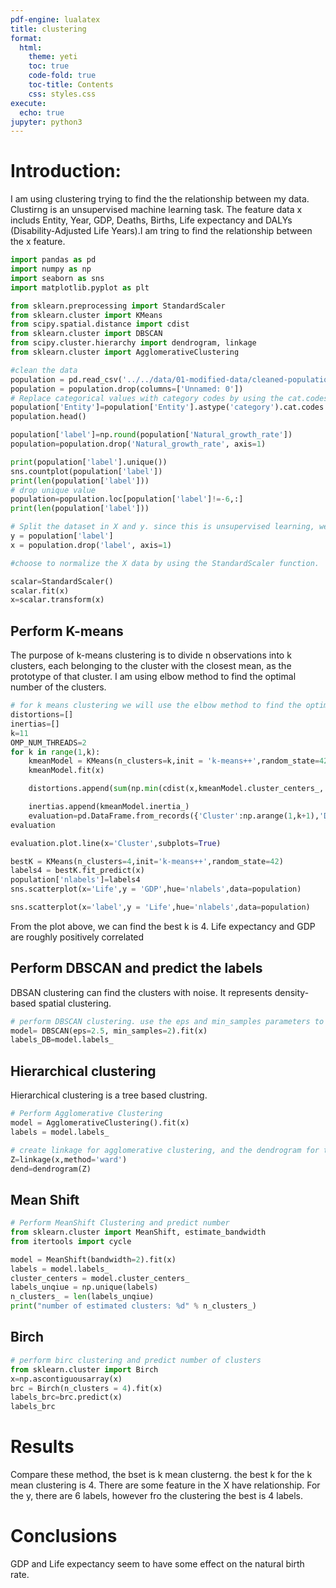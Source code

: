 ```yaml
---
pdf-engine: lualatex
title: clustering
format:
  html:
    theme: yeti
    toc: true
    code-fold: true
    toc-title: Contents
    css: styles.css
execute:
  echo: true
jupyter: python3
---
```


# Introduction:
I am using clustering trying to find the the relationship between my data. Clustirng is an unsupervised machine learning task. The feature data x includs Entity, Year, GDP, Deaths, Births, Life expectancy and DALYs (Disability-Adjusted Life Years).I am tring to find the relationship between the x feature. 


```python

import pandas as pd
import numpy as np
import seaborn as sns
import matplotlib.pyplot as plt

from sklearn.preprocessing import StandardScaler
from sklearn.cluster import KMeans
from scipy.spatial.distance import cdist
from sklearn.cluster import DBSCAN
from scipy.cluster.hierarchy import dendrogram, linkage
from sklearn.cluster import AgglomerativeClustering
```

```python
#clean the data
population = pd.read_csv('../../data/01-modified-data/cleaned-population-py.csv')
population = population.drop(columns=['Unnamed: 0'])
# Replace categorical values with category codes by using the cat.codes function
population['Entity']=population['Entity'].astype('category').cat.codes
population.head()
```

```python
population['label']=np.round(population['Natural_growth_rate'])
population=population.drop('Natural_growth_rate', axis=1)

print(population['label'].unique())
sns.countplot(population['label'])
print(len(population['label']))
# drop unique value 
population=population.loc[population['label']!=-6,:]
print(len(population['label']))

```

```python
# Split the dataset in X and y. since this is unsupervised learning, we will not use the y labels. you can 
y = population['label']
x = population.drop('label', axis=1)
```

```python
#choose to normalize the X data by using the StandardScaler function.

scalar=StandardScaler()
scalar.fit(x)
x=scalar.transform(x)
```

## Perform K-means
The purpose of k-means clustering is to divide n observations into k clusters, each belonging to the cluster with the closest mean, as the prototype of that cluster.
I am using elbow method to find the optimal number of the clusters.

```python
# for k means clustering we will use the elbow method to find the optimal number of clusters.
distortions=[]
inertias=[]
k=11
OMP_NUM_THREADS=2
for k in range(1,k):
    kmeanModel = KMeans(n_clusters=k,init = 'k-means++',random_state=42)
    kmeanModel.fit(x)

    distortions.append(sum(np.min(cdist(x,kmeanModel.cluster_centers_,'euclidean'),axis=1))/x.shape[0])

    inertias.append(kmeanModel.inertia_)
    evaluation=pd.DataFrame.from_records({'Cluster':np.arange(1,k+1),'Distortion':distortions,'Inertia':inertias})
evaluation
```

```python
evaluation.plot.line(x='Cluster',subplots=True)
```

```python
bestK = KMeans(n_clusters=4,init='k-means++',random_state=42)
labels4 = bestK.fit_predict(x)
population['nlabels']=labels4
sns.scatterplot(x='Life',y = 'GDP',hue='nlabels',data=population)

```
```python

sns.scatterplot(x='label',y = 'Life',hue='nlabels',data=population)

```


From the plot above, we can find the best k is 4. 
  Life expectancy and GDP are roughly positively correlated

## Perform DBSCAN and predict the labels
DBSAN clustering can find the clusters with noise. It represents density-based spatial clustering.

```python
# perform DBSCAN clustering. use the eps and min_samples parameters to find the optimal number of clusters. plot the number of clusters vs the silhouette score. Suggest the optimal number of clusters based on the plot.
model= DBSCAN(eps=2.5, min_samples=2).fit(x)
labels_DB=model.labels_
```

## Hierarchical clustering
Hierarchical clustering is a tree based clustring. 

```python
# Perform Agglomerative Clustering
model = AgglomerativeClustering().fit(x)
labels = model.labels_
```

```python
# create linkage for agglomerative clustering, and the dendrogram for the linkage. Suggest the optimal number of clusters based on the dendrogram.
Z=linkage(x,method='ward')
dend=dendrogram(Z)
```

## Mean Shift

```python
# Perform MeanShift Clustering and predict number 
from sklearn.cluster import MeanShift, estimate_bandwidth
from itertools import cycle

model = MeanShift(bandwidth=2).fit(x)
labels = model.labels_
cluster_centers = model.cluster_centers_
labels_unqiue = np.unique(labels)
n_clusters_ = len(labels_unqiue)
print("number of estimated clusters: %d" % n_clusters_)
```

## Birch

```python
# perform birc clustering and predict number of clusters
from sklearn.cluster import Birch
x=np.ascontiguousarray(x)
brc = Birch(n_clusters = 4).fit(x)
labels_brc=brc.predict(x)
labels_brc
```


# Results
Compare these method, the bset is k mean clusterng. the best k for the k mean clustering is 4. There are some feature in the X have relationship. For the y, there are 6 labels, however fro the clustering the best is 4 labels.


# Conclusions
GDP and Life expectancy seem to have some effect on the natural birth rate.